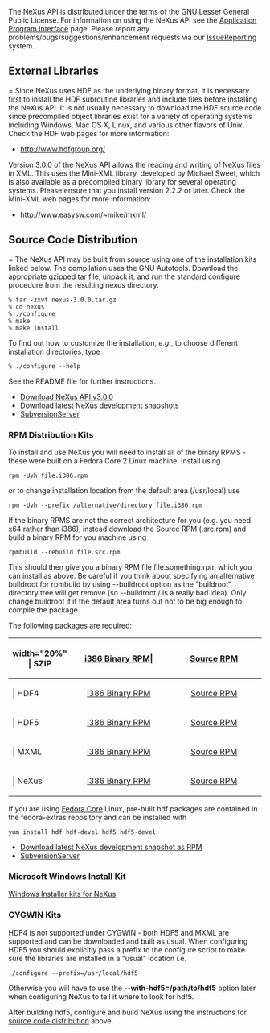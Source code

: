 The NeXus API is distributed under the terms of the GNU Lesser General Public License. For information on using the NeXus API see the [[Application Program Interface]] page. Please report any problems/bugs/suggestions/enhancement requests via our [[IssueReporting]] system.

==External Libraries===
Since NeXus uses HDF as the underlying binary format, it is necessary first to install the HDF subroutine libraries and include files before installing the NeXus API. It is not usually necessary to download the HDF source code since precompiled object libraries exist for a variety of operating systems including Windows, Mac OS X, Linux, and various other flavors of Unix. Check the HDF web pages for more information:
*http://www.hdfgroup.org/
Version 3.0.0 of the NeXus API allows the reading and writing of NeXus files in XML. This uses the Mini-XML library, developed by Michael Sweet, which is also available as a precompiled binary library for several operating systems. Please ensure that you install version 2.2.2 or later. Check the Mini-XML web pages for more information:
*http://www.easysw.com/~mike/mxml/

==Source Code Distribution===
The NeXus API may be built from source using one of the installation kits linked below. The compilation uses the GNU Autotools. Download the appropriate gzipped tar file, unpack it, and run the standard configure procedure from the resulting nexus directory. 
<pre>
% tar -zxvf nexus-3.0.0.tar.gz
% cd nexus
% ./configure
% make
% make install
</pre>
To find out how to customize the installation, ''e.g.'', to choose different installation directories, type
<pre>
% ./configure --help
</pre>
See the README file for further instructions.
*[http://download.nexusformat.org/kits/nexus-3.0.0.tar.gz Download NeXus API v3.0.0]
*[http://download.nexusformat.org/kits/ Download latest NeXus development snapshots]
*[[SubversionServer]]

===RPM Distribution Kits===
To install and use NeXus you will need to install all of the binary RPMS - these were built on a Fedora Core 2 Linux machine. Install using
<pre>
rpm -Uvh file.i386.rpm
</pre>
or to change installation location from the default area (/usr/local) use
<pre>
rpm -Uvh --prefix /alternative/directory file.i386.rpm
</pre>
If the binary RPMS are not the correct architecture for you (e.g. you need x64 rather than i386), instead download the Source RPM (.src.rpm) and build a binary RPM for you machine using
<pre>
rpmbuild --rebuild file.src.rpm
</pre>
This should then give you a binary RPM file file.something.rpm which you can install as above. Be careful if you think about specifying an alternative buildroot for rpmbuild by using --buildroot option as the "buildroot" directory tree will get remove (so --buildroot / is a really bad idea). Only change buildroot it if the default area turns out not to be big enough to compile the package.

The following packages are required:
{| {{Tablestyle}}
|-
! {{Headcellstyle}} width="20%" | SZIP
| align="center" width="40%" | [http://download.nexusformat.org/kits/rpm/szip-2.0-1.i386.rpm i386 Binary RPM]| 
| align="center" width="40%" | [http://download.nexusformat.org/kits/rpm/szip-2.0-1.src.rpm Source RPM]
|-
! {{Headcellstyle}} | HDF4
| align="center" | [http://download.nexusformat.org/kits/rpm/hdf-4.2.1-1.i386.rpm i386 Binary RPM]
| align="center" | [http://download.nexusformat.org/kits/rpm/hdf-4.2.1-1.src.rpm Source RPM]
|-
! {{Headcellstyle}} | HDF5
| align="center" | [http://download.nexusformat.org/kits/rpm/hdf5-1.6.4-1.i386.rpm i386 Binary RPM]
| align="center" | [http://download.nexusformat.org/kits/rpm/hdf5-1.6.4-1.src.rpm Source RPM]
|-
! {{Headcellstyle}} | MXML
| align="center" | [http://download.nexusformat.org/kits/rpm/mxml-2.2.2-1.i386.rpm i386 Binary RPM]
| align="center" | [http://download.nexusformat.org/kits/rpm/mxml-2.2.2-1.src.rpm Source RPM]
|-
! {{Headcellstyle}} | NeXus
| align="center" | [http://download.nexusformat.org/kits/rpm/nexus-3.0.0-1.i386.rpm i386 Binary RPM]
| align="center" | [http://download.nexusformat.org/kits/rpm/nexus-3.0.0-1.src.rpm Source RPM]
|}

If you are using [http://fedora.redhat.com/ Fedora Core] Linux, pre-built hdf packages are contained in the fedora-extras repository and can be installed with
<pre>
yum install hdf hdf-devel hdf5 hdf5-devel
</pre>
*[http://download.nexusformat.org/kits/rpm/ Download latest NeXus development snapshot as RPM]
*[[SubversionServer]]

===Microsoft Windows Install Kit===
[http://download.nexusformat.org/kits/windows/ Windows Installer kits for NeXus]

===CYGWIN Kits===
HDF4 is not supported under CYGWIN - both HDF5 and MXML are supported and can be downloaded and built as usual. When configuring HDF5 you should explicitly pass a prefix to the configure script to make sure the libraries are installed in a "usual" location i.e.
<pre>
./configure --prefix=/usr/local/hdf5
</pre>
Otherwise you will have to use the '''--with-hdf5=/path/to/hdf5''' option later when configuring NeXus to tell it where to look for hdf5. 

After building hdf5, configure and build NeXus using the instructions for [[#Source Code Distribution| source code distribution]] above.